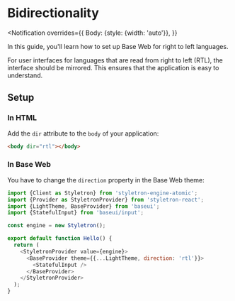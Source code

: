 <!--
Copyright (c) 2018-2020 Uber Technologies, Inc.

This source code is licensed under the MIT license found in the
LICENSE file in the root directory of this source tree.
-->



# Bidirectionality

<Notification
  overrides={{
    Body: {style: {width: 'auto'}},
  }}
>
  In this guide, you'll learn how to set up Base Web for right to left
  languages.
</Notification>

For user interfaces for languages that are read from right to left (RTL),
the interface should be mirrored. This ensures that the application is easy to understand.

## Setup

### In HTML

Add the `dir` attribute to the `body` of your application:

```html
<body dir="rtl"></body>
```

### In Base Web

You have to change the `direction` property in the Base Web theme:

```javascript
import {Client as Styletron} from 'styletron-engine-atomic';
import {Provider as StyletronProvider} from 'styletron-react';
import {LightTheme, BaseProvider} from 'baseui';
import {StatefulInput} from 'baseui/input';

const engine = new Styletron();

export default function Hello() {
  return (
    <StyletronProvider value={engine}>
      <BaseProvider theme={{...LightTheme, direction: 'rtl'}}>
        <StatefulInput />
      </BaseProvider>
    </StyletronProvider>
  );
}
```
